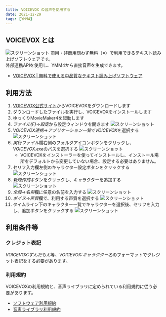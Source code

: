 ```yaml
---
title: VOICEVOX の音声を使用する
date: 2021-12-29
tags: [YMM4]
---
```

## VOICEVOX とは
![スクリーンショット](VOICEVOXを使用する_0639.png)
商用・非商用問わず無料（※）で利用できるテキスト読み上げソフトウェアです。  
外部連携APIを使用し、YMM4から直接音声を生成できます。  
- [VOICEVOX | 無料で使える中品質なテキスト読み上げソフトウェア](https://voicevox.hiroshiba.jp/)

## 利用方法
1. [VOICEVOX公式サイト](https://voicevox.hiroshiba.jp/)からVOICEVOXをダウンロードします
1. ダウンロードしたファイルを実行し、VOICEVOXをインストールします
1. ゆっくりMovieMaker4を起動します
1. *ファイル(F)*→*設定*から設定ウィンドウを開きます
![スクリーンショット](VOICEVOXを使用する_1253.png)
1. *VOICEVOX連携*→*アプリケーション一覧*で*VOICEVOX*を選択する
![スクリーンショット](VOICEVOXを使用する_5118.png)
1. *実行ファイル*欄右側のフォルダアイコンボタンをクリックし、*VOICEVOX.exe*のパスを選択する
![スクリーンショット](VOICEVOXを使用する_5322.png)
   - VOICEVOXをインストーラーを使ってインストールし、インストール場所をデフォルトから変更していない場合、設定する必要はありません。
1. セリフ入力欄左側のキャラクター設定ボタンをクリックする
![スクリーンショット](VOICEVOXを使用する_3217.png)
1. *新規作成*ボタンをクリックし、キャラクターを追加する
![スクリーンショット](VOICEVOXを使用する_3412.png)
1. *全般*→*名前*欄に任意の名前を入力する
![スクリーンショット](VOICEVOXを使用する_3523.png)
1. *ボイス*→*声質*欄で、利用する声質を選択する
![スクリーンショット](VOICEVOXを使用する_2504.png)
1. タイムライン下のキャラクター一覧でキャラクターを選択後、セリフを入力し、追加ボタンをクリックする
![スクリーンショット](CeVIOを使用する_3911.png)

## 利用条件等
### クレジット表記
*VOICEVOX:ずんだもん*等、*VOICEVOX:キャラクター名*のフォーマットでクレジット表記をする必要があります。  

### 利用規約
VOICEVOXの利用規約と、音声ライブラリに定められている利用規約に従う必要があります。
- [ソフトウェア利用規約](https://voicevox.hiroshiba.jp/term)
- [音声ライブラリ利用規約](https://voicevox.hiroshiba.jp/#characters)